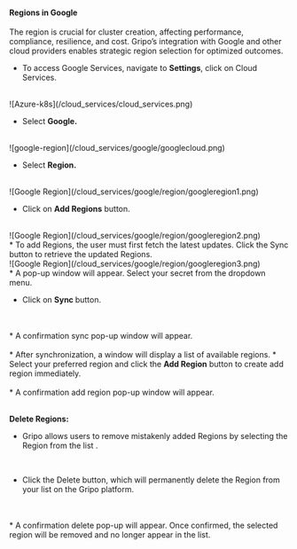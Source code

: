#### Regions in Google

The region is crucial for cluster creation, affecting performance, compliance, resilience, and cost. Gripo’s integration with Google and other cloud providers enables strategic region selection for optimized outcomes.

* To access Google Services, navigate to <b>Settings</b>, click on Cloud Services.
<br />
![Azure-k8s](/cloud_services/cloud_services.png)<br />

* Select <b>Google.</b>
<br />
![google-region](/cloud_services/google/googlecloud.png)<br />

* Select <b>Region.</b>
<br />
![Google Region](/cloud_services/google/region/googleregion1.png) <br />

* Click on <b>Add Regions</b> button.
<br />
![Google Region](/cloud_services/google/region/googleregion2.png) 
<br />
* To add Regions, the user must first fetch the latest updates. Click the Sync button to retrieve the updated Regions.
<br />
![Google Region](/cloud_services/google/region/googleregion3.png)
 <br />
* A pop-up window will appear. Select your secret from the dropdown menu.

* Click on <b> Sync </b> button.
<br />
<br  />
* A confirmation sync pop-up window will appear.
<br />
<br  />
* After synchronization, a window will display a list of available regions.
* Select your preferred region and click the <b>Add Region</b> button to create add region immediately.
<br />
<br  />
* A confirmation add region pop-up window will appear.

<br />
<br  />

<b> Delete Regions: </b>
* Gripo allows users to remove mistakenly added Regions by selecting the Region from the list .
<br />


* Click the Delete button, which will permanently delete the Region from your list on the Gripo platform.
<br />
<br  />
* A confirmation delete pop-up will appear. Once confirmed, the selected region will be removed and no longer appear in the list.
<br />
<br  />

